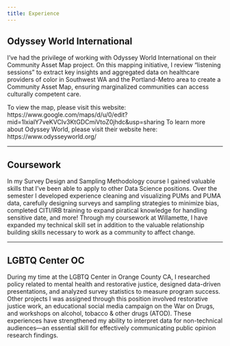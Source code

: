```yaml
---
title: Experience
---
```


## Odyssey World International

I've had the privilege of working with Odyssey World International on their Community Asset Map project. On this mapping initiative, I review "listening sessions" to extract key insights and aggregated data on healthcare providers of color in Southwest WA and the Portland-Metro area to create a Community Asset Map, ensuring marginalized communities can access culturally competent care. 

To view the map, please visit this website: https://www.google.com/maps/d/u/0/edit?mid=1lxialY7veKVCIv3KtGDCmiVtoZ0jhdc&usp=sharing
To learn more about Odyssey World, please visit their website here: https://www.odysseyworld.org/

----

## Coursework

In my Survey Design and Sampling Methodology course I gained valuable skills that I've been able to apply to other Data Science positions. Over the semester I developed experience cleaning and visualizing PUMs and PUMA data, carefully designing surveys and sampling strategies to minimize bias, completed CITI/IRB training to expand piratical knowledge for handling sensitive date, and more! Through my coursework at Willamette, I have expanded my technical skill set in addition to the valuable relationship building skills necessary to work as a community to affect change.

----

## LGBTQ Center OC

During my time at the LGBTQ Center in Orange County CA, I researched policy related to mental health and restorative justice, designed data-driven presentations, and analyzed survey statistics to measure program success. Other projects I was assigned through this position involved restorative justice work, an educational social media campaign on the War on Drugs, and workshops on alcohol, tobacco & other drugs (ATOD). These experiences have strengthened my ability to interpret data for non-technical audiences—an essential skill for effectively communicating public opinion research findings.